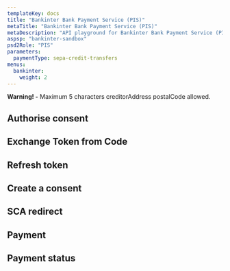 ```yaml
---
templateKey: docs
title: "Bankinter Bank Payment Service (PIS)"
metaTitle: "Bankinter Bank Payment Service (PIS)"
metaDescription: "API playground for Bankinter Bank Payment Service (PIS)"
aspsp: "bankinter-sandbox"
psd2Role: "PIS"
parameters:
  paymentType: sepa-credit-transfers
menus:
  bankinter:
    weight: 2
---
```



<SimpleAlert color="warning">
  <span>
    <b>Warning! -</b> Maximum 5 characters creditorAddress postalCode allowed.
  </span>
</SimpleAlert>
<br/>
  <step>

## Authorise consent

  <AuthoriseStep/>
  </step>
  <step>

## Exchange Token from Code

  <CreateToken/>
  </step>
  <step>

## Refresh token

  <RefreshToken/>
  </step>
  <step>

## Create a consent

  <StepInitiatePayment requestOverride={bankinterPISPRequestOverride} />
  </step>
  <step>

  ## SCA redirect

  <SCAStep/>
  </step>
  <step>

## Payment

  <StepPayment/>
  </step>
  <step>

## Payment status

  <StepPaymentStatus/>
  </step>
